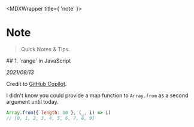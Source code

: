 
<MDXWrapper title={ 'note' }>

# Note
> Quick Notes & Tips.

<article>
## 1. `range` in JavaScript

_2021/09/13_

Credit to [GitHub Copilot](https://copilot.github.com/).

I didn't know you could provide a map function to `Array.from` as a second argument until today.

```js
Array.from({ length: 10 }, (_, i) => i)
// [0, 1, 2, 3, 4, 5, 6, 7, 8, 9]
```
</article>

</MDXWrapper>
